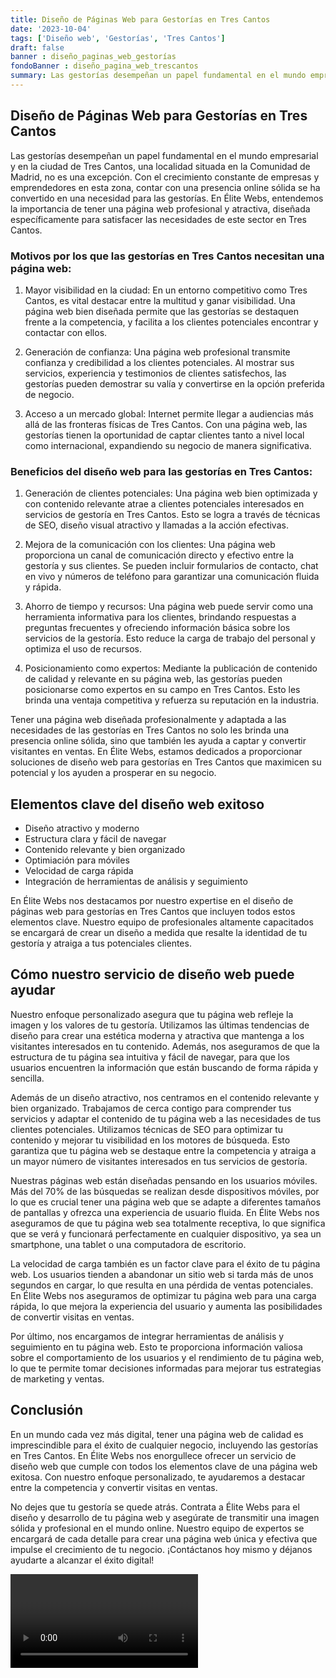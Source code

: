```yaml
---
title: Diseño de Páginas Web para Gestorías en Tres Cantos
date: '2023-10-04'
tags: ['Diseño web', 'Gestorías', 'Tres Cantos']
draft: false
banner : diseño_paginas_web_gestorías
fondoBanner : diseño_pagina_web_trescantos
summary: Las gestorías desempeñan un papel fundamental en el mundo empresarial y en la ciudad de Tres Cantos, una localidad situada en la Comunidad de Madrid, no es una excepción. Con el crecimiento constante de empresas y emprendedores en esta zona, contar con una presencia online sólida se ha convertido en una necesidad para las gestorías. En Élite Webs, entendemos la importancia de tener una página web profesional y atractiva, diseñada específicamente para satisfacer las necesidades de este sector en Tres Cantos.
---
```


## Diseño de Páginas Web para Gestorías en Tres Cantos

Las gestorías desempeñan un papel fundamental en el mundo empresarial y en la ciudad de Tres Cantos, una localidad situada en la Comunidad de Madrid, no es una excepción. Con el crecimiento constante de empresas y emprendedores en esta zona, contar con una presencia online sólida se ha convertido en una necesidad para las gestorías. En Élite Webs, entendemos la importancia de tener una página web profesional y atractiva, diseñada específicamente para satisfacer las necesidades de este sector en Tres Cantos.

### Motivos por los que las gestorías en Tres Cantos necesitan una página web:

1. Mayor visibilidad en la ciudad: En un entorno competitivo como Tres Cantos, es vital destacar entre la multitud y ganar visibilidad. Una página web bien diseñada permite que las gestorías se destaquen frente a la competencia, y facilita a los clientes potenciales encontrar y contactar con ellos.

2. Generación de confianza: Una página web profesional transmite confianza y credibilidad a los clientes potenciales. Al mostrar sus servicios, experiencia y testimonios de clientes satisfechos, las gestorías pueden demostrar su valía y convertirse en la opción preferida de negocio.

3. Acceso a un mercado global: Internet permite llegar a audiencias más allá de las fronteras físicas de Tres Cantos. Con una página web, las gestorías tienen la oportunidad de captar clientes tanto a nivel local como internacional, expandiendo su negocio de manera significativa.

### Beneficios del diseño web para las gestorías en Tres Cantos:

1. Generación de clientes potenciales: Una página web bien optimizada y con contenido relevante atrae a clientes potenciales interesados en servicios de gestoría en Tres Cantos. Esto se logra a través de técnicas de SEO, diseño visual atractivo y llamadas a la acción efectivas.

2. Mejora de la comunicación con los clientes: Una página web proporciona un canal de comunicación directo y efectivo entre la gestoría y sus clientes. Se pueden incluir formularios de contacto, chat en vivo y números de teléfono para garantizar una comunicación fluida y rápida.

3. Ahorro de tiempo y recursos: Una página web puede servir como una herramienta informativa para los clientes, brindando respuestas a preguntas frecuentes y ofreciendo información básica sobre los servicios de la gestoría. Esto reduce la carga de trabajo del personal y optimiza el uso de recursos.

4. Posicionamiento como expertos: Mediante la publicación de contenido de calidad y relevante en su página web, las gestorías pueden posicionarse como expertos en su campo en Tres Cantos. Esto les brinda una ventaja competitiva y refuerza su reputación en la industria.

Tener una página web diseñada profesionalmente y adaptada a las necesidades de las gestorías en Tres Cantos no solo les brinda una presencia online sólida, sino que también les ayuda a captar y convertir visitantes en ventas. En Élite Webs, estamos dedicados a proporcionar soluciones de diseño web para gestorías en Tres Cantos que maximicen su potencial y los ayuden a prosperar en su negocio.

<GifSeo />

<Cta />

## Elementos clave del diseño web exitoso

- Diseño atractivo y moderno
- Estructura clara y fácil de navegar
- Contenido relevante y bien organizado
- Optimiación para móviles
- Velocidad de carga rápida
- Integración de herramientas de análisis y seguimiento

En Élite Webs nos destacamos por nuestro expertise en el diseño de páginas web para gestorías en Tres Cantos que incluyen todos estos elementos clave. Nuestro equipo de profesionales altamente capacitados se encargará de crear un diseño a medida que resalte la identidad de tu gestoría y atraiga a tus potenciales clientes.

## Cómo nuestro servicio de diseño web puede ayudar

Nuestro enfoque personalizado asegura que tu página web refleje la imagen y los valores de tu gestoría. Utilizamos las últimas tendencias de diseño para crear una estética moderna y atractiva que mantenga a los visitantes interesados en tu contenido. Además, nos aseguramos de que la estructura de tu página sea intuitiva y fácil de navegar, para que los usuarios encuentren la información que están buscando de forma rápida y sencilla.

Además de un diseño atractivo, nos centramos en el contenido relevante y bien organizado. Trabajamos de cerca contigo para comprender tus servicios y adaptar el contenido de tu página web a las necesidades de tus clientes potenciales. Utilizamos técnicas de SEO para optimizar tu contenido y mejorar tu visibilidad en los motores de búsqueda. Esto garantiza que tu página web se destaque entre la competencia y atraiga a un mayor número de visitantes interesados en tus servicios de gestoría.

Nuestras páginas web están diseñadas pensando en los usuarios móviles. Más del 70% de las búsquedas se realizan desde dispositivos móviles, por lo que es crucial tener una página web que se adapte a diferentes tamaños de pantallas y ofrezca una experiencia de usuario fluida. En Élite Webs nos aseguramos de que tu página web sea totalmente receptiva, lo que significa que se verá y funcionará perfectamente en cualquier dispositivo, ya sea un smartphone, una tablet o una computadora de escritorio.

La velocidad de carga también es un factor clave para el éxito de tu página web. Los usuarios tienden a abandonar un sitio web si tarda más de unos segundos en cargar, lo que resulta en una pérdida de ventas potenciales. En Élite Webs nos aseguramos de optimizar tu página web para una carga rápida, lo que mejora la experiencia del usuario y aumenta las posibilidades de convertir visitas en ventas.

Por último, nos encargamos de integrar herramientas de análisis y seguimiento en tu página web. Esto te proporciona información valiosa sobre el comportamiento de los usuarios y el rendimiento de tu página web, lo que te permite tomar decisiones informadas para mejorar tus estrategias de marketing y ventas.

## Conclusión

En un mundo cada vez más digital, tener una página web de calidad es imprescindible para el éxito de cualquier negocio, incluyendo las gestorías en Tres Cantos. En Élite Webs nos enorgullece ofrecer un servicio de diseño web que cumple con todos los elementos clave de una página web exitosa. Con nuestro enfoque personalizado, te ayudaremos a destacar entre la competencia y convertir visitas en ventas.

No dejes que tu gestoría se quede atrás. Contrata a Élite Webs para el diseño y desarrollo de tu página web y asegúrate de transmitir una imagen sólida y profesional en el mundo online. Nuestro equipo de expertos se encargará de cada detalle para crear una página web única y efectiva que impulse el crecimiento de tu negocio. ¡Contáctanos hoy mismo y déjanos ayudarte a alcanzar el éxito digital!

<Video />

<CtaBot job='Gestorías' city='Tres Cantos'/>

<Gmaps query='Tres Cantos+españa+maps' />